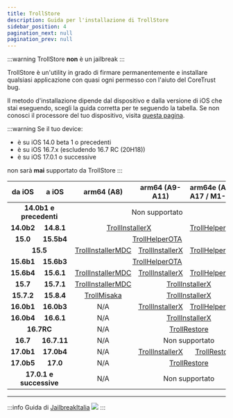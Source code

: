 ```yaml
---
title: TrollStore
description: Guida per l'installazione di TrollStore
sidebar_position: 4
pagination_next: null
pagination_prev: null
---
```


:::warning
TrollStore **non** è un jailbreak
:::

TrollStore è un'utility in grado di firmare permanentemente e installare qualsiasi applicazione con quasi ogni permesso con l'aiuto del CoreTrust bug.

Il metodo d'installazione dipende dal dispositivo e dalla versione di iOS che stai eseguendo, scegli la guida corretta per te seguendo la tabella. Se non conosci il processore del tuo dispositivo, visita [questa pagina](https://appledb.dev/device-selection/).

:::warning
Se il tuo device:

* è su iOS 14.0 beta 1 o precedenti
* è su iOS 16.7.x (escludendo 16.7 RC (20H18))
* è su iOS 17.0.1 o successive

non sarà **mai** supportato da TrollStore
:::

<table style={{ width: '100%' }}>
  <thead>
    <tr>
      <th>da iOS</th>
      <th>a iOS</th>
      <th>arm64 (A8)</th>
      <th>arm64 (A9-A11)</th>
      <th>arm64e (A12-A17 / M1-M2)</th>
    </tr>
  </thead>
  <tbody>
    <tr>
      <td align="center" valign="middle" colspan="2"><strong>14.0b1 e precedenti</strong></td>
      <td align="center" valign="middle" colspan="3">Non supportato</td>
    </tr>
    <tr>
      <td align="center" valign="middle"><strong>14.0b2</strong></td>
      <td align="center" valign="middle"><strong>14.8.1</strong></td>
      <td align="center" valign="middle" colspan="2"><a href="guide-trollstore/TrollInstallerX">TrollInstallerX</a></td>
      <td align="center" valign="middle"><a href="guide-trollstore/TrollHelperOTA">TrollHelperOTA</a></td>
    </tr>
    <tr>
      <td align="center" valign="middle"><strong>15.0</strong></td>
      <td align="center" valign="middle"><strong>15.5b4</strong></td>
      <td align="center" valign="middle" colspan="3"><a href="guide-trollstore/TrollHelperOTA">TrollHelperOTA</a></td>
    </tr>
    <tr>
      <td align="center" valign="middle" colspan="2"><strong>15.5</strong></td>
      <td align="center" valign="middle"><a href="guide-trollstore/TrollInstallerMDC">TrollInstallerMDC</a></td>
      <td align="center" valign="middle"><a href="guide-trollstore/TrollInstallerX">TrollInstallerX</a></td>
      <td align="center" valign="middle"><a href="guide-trollstore/TrollHelperOTA">TrollHelperOTA</a></td>
    </tr>
    <tr>
      <td align="center" valign="middle"><strong>15.6b1</strong></td>
      <td align="center" valign="middle"><strong>15.6b3</strong></td>
      <td align="center" valign="middle" colspan="3"><a href="guide-trollstore/TrollHelperOTA">TrollHelperOTA</a></td>
    </tr>
    <tr>
      <td align="center" valign="middle"><strong>15.6b4</strong></td>
      <td align="center" valign="middle"><strong>15.6.1</strong></td>
      <td align="center" valign="middle"><a href="guide-trollstore/TrollInstallerMDC">TrollInstallerMDC</a></td>
      <td align="center" valign="middle"><a href="guide-trollstore/TrollInstallerX">TrollInstallerX</a></td>
      <td align="center" valign="middle"><a href="guide-trollstore/TrollHelperOTA">TrollHelperOTA</a></td>
    </tr>
    <tr>
      <td align="center" valign="middle"><strong>15.7</strong></td>
      <td align="center" valign="middle"><strong>15.7.1</strong></td>
      <td align="center" valign="middle"><a href="guide-trollstore/TrollInstallerMDC">TrollInstallerMDC</a></td>
      <td align="center" valign="middle" colspan="2"><a href="guide-trollstore/TrollInstallerX">TrollInstallerX</a></td>
    </tr>
    <tr>
      <td align="center" valign="middle"><strong>15.7.2</strong></td>
      <td align="center" valign="middle"><strong>15.8.4</strong></td>
      <td align="center" valign="middle"><a href="guide-trollstore/TrollMisaka">TrollMisaka</a></td>
      <td align="center" valign="middle" colspan="2"><a href="guide-trollstore/TrollInstallerX">TrollInstallerX</a></td>
    </tr>
    <tr>
      <td align="center" valign="middle"><strong>16.0b1</strong></td>
      <td align="center" valign="middle"><strong>16.0b3</strong></td>
      <td align="center" valign="middle">N/A</td>
      <td align="center" valign="middle"><a href="guide-trollstore/TrollInstallerX">TrollInstallerX</a></td>
      <td align="center" valign="middle"><a href="guide-trollstore/TrollHelperOTA">TrollHelperOTA</a></td>
    </tr>
    <tr>
      <td align="center" valign="middle"><strong>16.0b4</strong></td>
      <td align="center" valign="middle"><strong>16.6.1</strong></td>
      <td align="center" valign="middle">N/A</td>
      <td align="center" valign="middle" colspan="2"><a href="guide-trollstore/TrollInstallerX">TrollInstallerX</a></td>
    </tr>
    <tr>
      <td align="center" valign="middle" colspan="2"><strong>16.7RC</strong></td>
      <td align="center" valign="middle">N/A</td>
      <td align="center" valign="middle" colspan="2"><a href="guide-trollstore/TrollRestore">TrollRestore</a></td>
    </tr>
    <tr>
      <td align="center" valign="middle"><strong>16.7</strong></td>
      <td align="center" valign="middle"><strong>16.7.11</strong></td>
      <td align="center" valign="middle">N/A</td>
      <td align="center" valign="middle" colspan="2">Non supportato</td>
    </tr>
    <tr>
      <td align="center" valign="middle"><strong>17.0b1</strong></td>
      <td align="center" valign="middle"><strong>17.0b4</strong></td>
      <td align="center" valign="middle">N/A</td>
      <td align="center" valign="middle"><a href="guide-trollstore/TrollInstallerX">TrollInstallerX</a></td>
      <td align="center" valign="middle"><a href="guide-trollstore/TrollRestore">TrollRestore</a></td>
    </tr>
    <tr>
      <td align="center" valign="middle"><strong>17.0b5</strong></td>
      <td align="center" valign="middle"><strong>17.0</strong></td>
      <td align="center" valign="middle">N/A</td>
      <td align="center" valign="middle" colspan="2"><a href="guide-trollstore/TrollRestore">TrollRestore</a></td>
    </tr>
    <tr>
      <td align="center" valign="middle" colspan="2"><strong>17.0.1 e successive</strong></td>
      <td align="center" valign="middle">N/A</td>
      <td align="center" valign="middle" colspan="2">Non supportato</td>
    </tr>
  </tbody>
</table>


---
:::info
Guida di [JailbreakItalia](https://t.me/JailbreakItalia) ![](https://upload.wikimedia.org/wikipedia/commons/thumb/8/82/Telegram_logo.svg/15px-Telegram_logo.svg.png)
:::